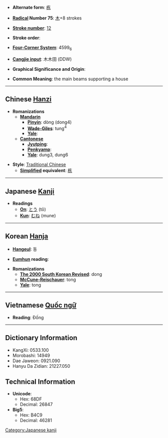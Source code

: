 * '''Alternate form''': [[栋]]

* '''[[Wiktionary:Chinese radical index| Radical]] Number 75''': [[Wiktionary:Chinese radical index 木|木]]+8 strokes

* '''[[Wiktionary:Chinese total strokes index|Stroke number]]''': [[Wiktionary:Chinese total strokes index 12|12]]

* '''Stroke order''': 

* '''[[Wiktionary:Chinese four corner index|Four-Corner System]]''': 4599<sub>6</sub>

* '''[[Wiktionary:Chinese Cangjie index|Cangjie input]]''': 木木田 (DDW)

* '''Graphical Significance and Origin''': 

* '''Common Meaning''': the main beams supporting a house

----

== Chinese [[Hanzi]] ==

* '''Romanizations'''
** '''[[Mandarin]]'''
*** '''[[Pinyin]]''': dòng (dong4)
*** '''[[Wade-Giles]]''': tung<sup>4</sup>
*** '''[[Yale]]''': 
** '''[[Cantonese]]'''
*** '''[[Jyutping]]''':
*** '''[[Penkyamp]]''': 
*** '''[[Yale]]''': dung3, dung6

* '''Style''': [[Traditional Chinese]] 
** '''[[Simplified Chinese|Simplified]] equivalent''': [[栋]]


----

== Japanese [[Kanji]] ==

* '''Readings'''
** '''[[On]]''': [[とう]] (tō)
** '''[[Kun]]''': [[むね]] (mune)


----

== Korean [[Hanja]] ==

* '''[[Hangeul]]''': 동

* '''[[Eumhun]] reading''': 

* '''Romanizations'''
** '''[[The 2000 South Korean Revised Romanization|The 2000 South Korean Revised]]''': dong
** '''[[McCune-Reischauer]]''': tong
** '''[[Yale]]''': tong


----

== Vietnamese [[Quốc ngữ]] ==

* '''Reading''': Đống

----

== Dictionary Information ==

* KangXi: 0533.100
* Morobashi: 14949
* Dae Jaweon: 0921.090
* Hanyu Da Zidian: 21227.050

== Technical Information ==

* '''Unicode''':
** Hex: 68DF
** Decimal: 26847
* '''Big5''':
** Hex: B4C9
** Decimal: 46281

[[Category:Japanese kanji]]
